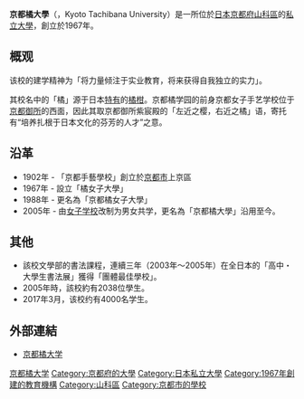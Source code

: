 {{Unreferenced|time=2015-09-22T02:38:20+00:00}}
{{大学(日本)
| 国=日本
| 大学名=京都橘大学
| ふりがな=きょうとたちばなだいがく
| 英称=Kyoto Tachibana University
| 画像=京都橘大学.jpg
| 画像説明=
| 創立年=1902年
| 大学設置年=1967年
| 設置者=
| 学校種別=私立
| 本部所在地=[[京都府|京都府]][[京都市|京都市]][[山科区|山科区]][[大宅山田町|大宅山田町]]34
| キャンパス=
| 学部=国際英語学部<br />文学部<br />発達教育学部<br />現代ビジネス学部（募集停止）<br />経済学部<br />経営学部<br />工学部<br />看護学部<br />健康科学部
| 研究科=文学研究科<br />現代ビジネス研究科<br />看護学研究科<br />健康科学研究科
| ウェブサイト=http://www.tachibana-u.ac.jp/
}}

'''京都橘大學'''（{{lang|ja|きょうとたちばなだいがく}}，Kyoto Tachibana University）是一所位於[[日本|日本]][[京都府|京都府]][[山科區|山科區]]的[[私立大學|私立大學]]，創立於1967年。

==概观==
该校的建学精神为「将力量倾注于实业教育，将来获得自我独立的实力」。

其校名中的「橘」源于日本[[特有種|特有]]的[[橘柑|橘柑]]。京都橘学园的前身京都女子手艺学校位于[[京都御所|京都御所]]的西面，因此其取京都御所紫宸殿的「左近之樱，右近之橘」语，寄托有“培养扎根于日本文化的芬芳的人才”之意。

==沿革==
*1902年 - 「京都手藝學校」創立於[[京都市|京都市]]上京區
*1967年 - 設立「橘女子大學」
*1988年 - 更名為「京都橘女子大學」
*2005年 - 由[[女子学校|女子学校]]改制为男女共学，更名為「京都橘大學」沿用至今。

==其他==
*該校文學部的書法課程，連續三年（2003年～2005年）在全日本的「高中・大學生書法展」獲得「團體最佳學校」。
*2005年時，該校約有2038位學生。
*2017年3月，该校约有4000名学生。

==外部連結==
*[http://www.tachibana-u.ac.jp/ 京都橘大学] {{Wayback|url=http://www.tachibana-u.ac.jp/ |date=20210113150937 }}

{{日本教育小作品}}
[[Category:京都橘大学|]]
[[Category:京都府的大學|Category:京都府的大學]]
[[Category:日本私立大學|Category:日本私立大學]]
[[Category:1967年創建的教育機構|Category:1967年創建的教育機構]]
[[Category:山科區|Category:山科區]]
[[Category:京都市的學校|Category:京都市的學校]]